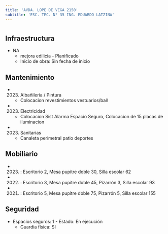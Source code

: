 ```yaml
---
title: 'AVDA. LOPE DE VEGA 2150'
subtitle: 'ESC. TEC. N° 35 ING. EDUARDO LATZINA'
---
```


#
## Infraestructura

* NA 
    + mejora edilicia - Planificado 
    + Inicio de obra: Sin fecha de inicio 






## Mantenimiento

*  (2023) Albañileria / Pintura 
    + Colocacion revestimientos vestuarios/bañ

*  (2023) Electricidad 
    + Colocacion Sist Alarma Espacio Seguro, Colocacion de 15 placas de iluminacion

*  (2023) Sanitarias 
    + Canaleta perimetral patio deportes





## Mobiliario

*  (2023) : Escritorio 2, Mesa pupitre doble 30, Silla escolar 62 

*  (2022) : Escritorio 3, Mesa pupitre doble 45, Pizarrón 3, Silla escolar 93 

*  (2021) : Escritorio 5, Mesa pupitre doble 75, Pizarrón 5, Silla escolar 155 





## Seguridad

*  Espacios seguros: 1 - Estado: En ejecución 
    + Guardia física: SI



